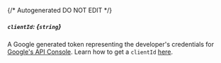 {/* Autogenerated DO NOT EDIT  */}
##### `clientId`: *{`string`}*
A Google generated token representing the developer's credentials for [Google's API Console](https://console.cloud.google.com/apis/dashboard?pli=1&project=discourse-login-388921). Learn how to get a `clientId` [here](https://developers.google.com/identity/gsi/web/guides/get-google-api-clientid).

